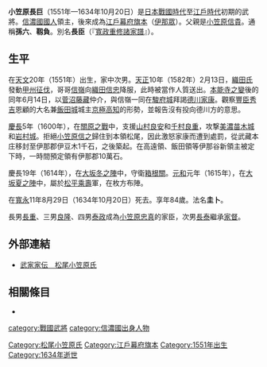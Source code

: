 {{unreferenced|time=2016-03-26T14:42:58+00:00}}
{{日本武士
|名稱= 小笠原 長巨
|圖片名稱= 
|圖片大小= 
|圖片說明= 
|時代= [[日本戰國時代|日本戰國時代]]—[[江戶時代|江戶時代]]初期
|出生日期= [[天文_(後奈良天皇)|天文]]20年（1551年）
|出生地點= 
|逝世日期= [[寬永|寬永]]11年8月29日（1634年10月20日）
|逝世地點= 
|假名= 
|羅馬字= 
|幼名= 
|改名= 
|别名= 長臣<BR>孫六、靱負（通稱）
|諡号= 
|神号= 
|戒名= 以鐵入道、圭卜
|洗禮名= 
|墓所= 
|朝廷官位= 
|幕府職位= [[江戶幕府|江戶幕府]][[旗本|旗本]]
|主君= 
|藩= 
|氏族= {{tsl|ja|小笠原氏}}
|父母= 父：[[小笠原信貴|小笠原信貴]]<BR>母：[[諏訪滿隆|諏訪滿隆]]的女兒
|養父= 
|養母= 
|兄弟= 兄：[[小笠原信嶺|信嶺]]
|姐妹= 
|正室= [[武田信實|武田信實]]的女兒
|側室= 
|嗣子= [[小笠原長重|長重]]、'''[[小笠原長泰|長泰]]'''、[[小笠原良隆|良隆]]、[[小笠原泰政|泰政]]
|嗣女= 
|養子= 
|養女= 
}}
{{japanese|japanese=小笠原 長巨|kana=おがさわら ながなお|romaji=Ogasawara Naganao}}
'''小笠原長巨'''（1551年—1634年10月20日）是[[日本戰國時代|日本戰國時代]]至[[江戶時代|江戶時代]]初期的武將。[[信濃國|信濃國]]{{tsl|ja|伊那郡}}[[國人|國人]]領主，後來成為[[江戶幕府|江戶幕府]][[旗本|旗本]]（[[伊那眾|伊那眾]]）。父親是[[小笠原信貴|小笠原信貴]]。通稱'''孫六'''、'''靱負'''。別名'''長臣'''（『[[寬政重修諸家譜|寬政重修諸家譜]]』）。

== 生平 ==
在[[天文_(後奈良天皇)|天文]]20年（1551年）出生，家中次男。[[天正_(日本)|天正]]10年（1582年）2月13日，[[織田氏|織田氏]]發動[[甲州征伐|甲州征伐]]，哥哥[[小笠原信嶺|信嶺]]向[[織田信忠|織田信忠]]降服，此時被當作人質送出。[[本能寺之變|本能寺之變]]後的同年6月14日，以[[土岐定政|菅沼藤藏]]仲介，與信嶺一同在[[駿府城|駿府城]]拜謁[[德川家康|德川家康]]。觀察[[豐臣秀吉|豐臣秀吉]]恩顧的大名兼[[飯田城|飯田城]]城主[[京極高知|京極高知]]的形勢，並報告沒有投向德川方的意思。

[[慶長|慶長]]5年（1600年），在[[關原之戰|關原之戰]]中，支援[[山村良安|山村良安]]和[[千村良重|千村良重]]，攻撃[[美濃|美濃]][[苗木城|苗木城]]和[[岩村城|岩村城]]。拒絕[[小笠原信之|小笠原信之]]歸住到本領{{tsl|ja|伊那郡}}松尾，因此激怒家康而遭到處罰，從武藏本庄移封至伊那郡伊豆木1千石，之後築起{{tsl|ja|伊豆木陣屋}}。在高遠領{{tsl|ja|保科氏}}、飯田領{{tsl|ja|小笠原氏}}等伊那谷新領主被定下時，一時間預定領有伊那郡10萬石。

慶長19年（1614年），在[[大坂冬之陣|大坂冬之陣]]中，守衛[[箱根關|箱根關]]。[[元和_(日本)|元和]]元年（1615年），在[[大坂夏之陣|大坂夏之陣]]中，屬於[[松平乘壽|松平乘壽]]軍，在枚方布陣。

在[[寬永|寬永]]11年8月29日（1634年10月20日）死去。享年84歲。法名'''圭卜'''。

長男[[小笠原長重|長重]]、三男[[小笠原良隆|良隆]]、四男[[小笠原泰政|泰政]]成為[[小笠原忠真|小笠原忠真]]的家臣，次男[[小笠原長泰|長泰]]繼承[[家督|家督]]。

== 外部連結 ==
*[http://www2.harimaya.com/sengoku/html/fogasa_k.html 武家家伝＿松尾小笠原氏] {{Wayback|url=http://www2.harimaya.com/sengoku/html/fogasa_k.html |date=20160428174655 }}

== 相關條目 ==
*{{tsl|ja|小笠原氏}}

[[Category:松尾小笠原氏|Category:松尾小笠原氏]]
[[category:戰國武將|category:戰國武將]]
[[category:信濃國出身人物|category:信濃國出身人物]]
[[Category:江戶幕府旗本|Category:江戶幕府旗本]]
[[Category:1551年出生|Category:1551年出生]]
[[Category:1634年逝世|Category:1634年逝世]]